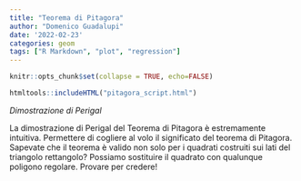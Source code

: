 ```yaml
---
title: "Teorema di Pitagora"
author: "Domenico Guadalupi"
date: '2022-02-23'
categories: geom
tags: ["R Markdown", "plot", "regression"]
---
```


```r
knitr::opts_chunk$set(collapse = TRUE, echo=FALSE)
```


```r
htmltools::includeHTML("pitagora_script.html")
```
*Dimostrazione di Perigal*
<div id="CSCanvas" class="CindyJS-widget"></div>

La dimostrazione di Perigal del Teorema di Pitagora è estremamente intuitiva. Permettere di cogliere al volo il significato del teorema di Pitagora. Sapevate che il teorema è valido non solo per i quadrati costruiti sui lati del triangolo rettangolo? Possiamo sostituire il quadrato con qualunque poligono regolare. Provare per credere! 


